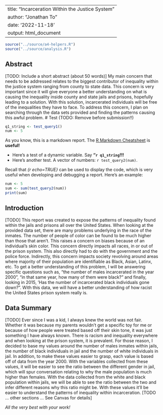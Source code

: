 
---
title: "Incarceration Within the Justice System"
author: "Jonathan To"
date: '2022-11-18'
output: html_document
---

```r
source("../source/a4-helpers.R")
source("../source/analysis.R")
```

## Abstract 
[TODO: Include a short abstract (about 50 words)]
My main concern that needs to be addressed relates to the biggest contributor of inequality within the justice system ranging from county to state data. This concern is very important since it will give everyone a better understanding on what is causing the inequality inside county and state jails and prisons, hopefully leading to a solution. With this solution, incarcerated individuals will be free of the inequalities they have to face. To address this concern, I plan on searching through the data sets provided and finding the patterns causing this awful problem.
# Test (TODO: Remove before submission!!)
```r
q1_string <- test_query1()
num <- 5
```
As you know, this is a markdown report. The [R Markdown Cheatsheet](https://www.rstudio.com/wp-content/uploads/2015/02/rmarkdown-cheatsheet.pdf) is **useful!**

* Here's a test of a dynamic variable. Say **"`r q1_string`!!!** 
* Here's another test. A vector
of numbers: `r test_query2(num)`.

Recall that _{r echo=TRUE}_ can be used to display the code, 
which is very useful when developing and debugging a report. Here's an example: 

```r
num <- 5
sum <- sum(test_query2(num))
print(sum)
```

## Introduction 
[TODO]
This report was created to expose the patterns of inequality found within the jails and prisons all over the United States. When looking at the provided data set, there are many problems underlying in the race of the inmates. The number of people of color can be found to be much higher than those that aren’t. This raises a concern on biases because of an individual’s skin color. This concern directly impacts all races, in or out of the prison system. This also directly had to do with the government and the police force. Indirectly, this concern impacts society revolving around areas where majority of their population are identifiable as Black, Asian, Latinx, etc. To get a better understanding of this problem, I will be answering specific questions such as, “the number of males incarcerated in the year 2000”, “in that same year, how many of them were black?” and finally, looking in 2015, ‘Has the number of incarcerated black individuals gone down?”. With this data, we will have a better understanding of how racist the United States prison system really is. 

## Data Summary 
[TODO]
Ever since I was a kid, I always knew the world was not fair. Whether it was because my parents wouldn’t get a specific toy for me or because of how people were treated based off their skin tone, it was just something I have always known. There is racism and inequality everywhere and when looking at the prison system, it is prevalent. For those reason, I decided to base my values around the number of males inmates within jails, the number of black individuals in jail and the number of white individuals in jail. In addition, to make these values easier to grasp, each value is based off of data from the year 2000. With the variables collected from these values, it will be easier to see the ratio between the different gender in jail, which will spur conversation relating to why the male population is much higher than females. With the data collected from the white and black population within jails, we will be able to see the ratio between the two and infer different reasons why this ratio might be. With these values it’ll be easier to understand the patterns of inequality within incarceration. 
[TODO ... other sections ... See Canvas for details]

_All the very best with your work!_

